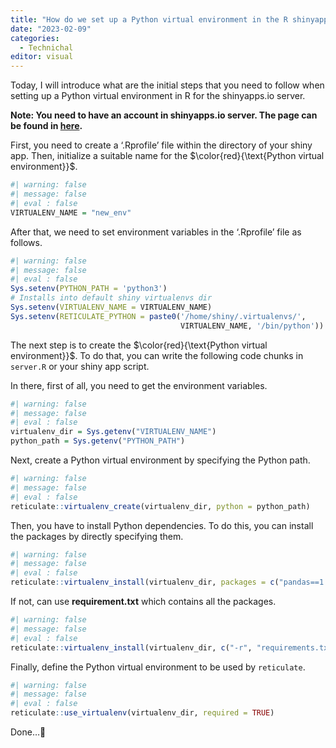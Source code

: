```yaml
---
title: "How do we set up a Python virtual environment in the R shinyapps.io server?"
date: "2023-02-09"
categories:
  - Technichal
editor: visual
---
```


Today, I will introduce what are the initial steps that you need to follow when setting up a Python virtual environment in R for the shinyapps.io server.

**Note: You need to have an account in shinyapps.io server. The page can be found in [here](https://www.shinyapps.io/).**

First, you need to create a '.Rprofile' file within the directory of your shiny app. Then, initialize a suitable name for the $\color{red}{\text{Python virtual environment}}$.

```r
#| warning: false
#| message: false
#| eval : false
VIRTUALENV_NAME = "new_env"
```

After that, we need to set environment variables in the '.Rprofile' file as follows.

```r
#| warning: false
#| message: false
#| eval : false
Sys.setenv(PYTHON_PATH = 'python3')
# Installs into default shiny virtualenvs dir
Sys.setenv(VIRTUALENV_NAME = VIRTUALENV_NAME) 
Sys.setenv(RETICULATE_PYTHON = paste0('/home/shiny/.virtualenvs/', 
                                      VIRTUALENV_NAME, '/bin/python'))
```

The next step is to create the $\color{red}{\text{Python virtual environment}}$. To do that, you can write the following code chunks in `server.R` or your shiny app script.

In there, first of all, you need to get the environment variables.

```r
#| warning: false
#| message: false
#| eval : false
virtualenv_dir = Sys.getenv("VIRTUALENV_NAME")
python_path = Sys.getenv("PYTHON_PATH")
```

Next, create a Python virtual environment by specifying the Python path.

```r
#| warning: false
#| message: false
#| eval : false
reticulate::virtualenv_create(virtualenv_dir, python = python_path)
```

Then, you have to install Python dependencies. To do this, you can install the packages by directly specifying them.

```r
#| warning: false
#| message: false
#| eval : false
reticulate::virtualenv_install(virtualenv_dir, packages = c("pandas==1.3.5")) 
```

If not, can use **requirement.txt** which contains all the packages.

```r
#| warning: false
#| message: false
#| eval : false
reticulate::virtualenv_install(virtualenv_dir, c("-r", "requirements.txt"))
```

Finally, define the Python virtual environment to be used by `reticulate`.

```r
#| warning: false
#| message: false
#| eval : false
reticulate::use_virtualenv(virtualenv_dir, required = TRUE)
```

Done...👏
